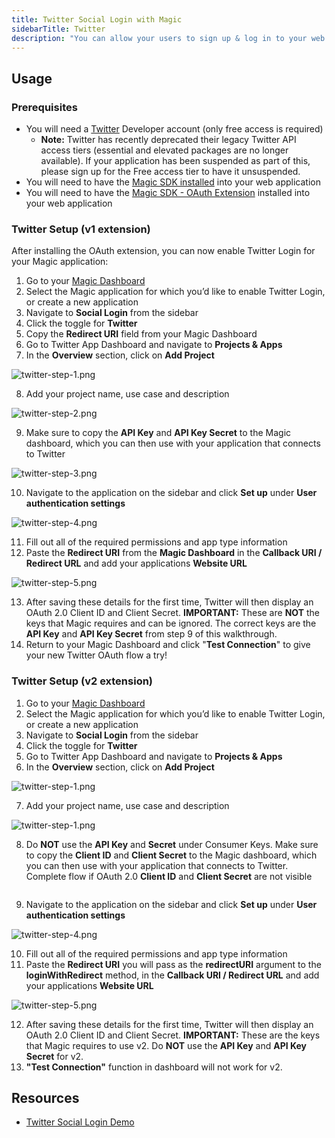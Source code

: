 ```yaml
---
title: Twitter Social Login with Magic
sidebarTitle: Twitter
description: "You can allow your users to sign up & log in to your web application with their Twitter account."
---
```



## Usage

### Prerequisites

* You will need a [Twitter](https://developer.twitter.com/en/apply-for-access) Developer account (only free access is required)
    * **Note:** Twitter has recently deprecated their legacy Twitter API access tiers (essential and elevated packages are no longer available). If your application has been suspended as part of this, please sign up for the Free access tier to have it unsuspended.
* You will need to have the [Magic SDK installed](/docs/embedded-wallet/api/overview) into your web application
* You will need to have the [Magic SDK - OAuth Extension](/docs/embedded-wallet/authentication/login/social-logins/oauth-implementation) installed into your web application

### Twitter Setup (v1 extension)

After installing the OAuth extension, you can now enable Twitter Login for your Magic application:

1.  Go to your [Magic Dashboard](https://dashboard.magic.link/login)
2.  Select the Magic application for which you’d like to enable Twitter Login, or create a new application
3.  Navigate to **Social Login** from the sidebar
4.  Click the toggle for **Twitter**
5.  Copy the **Redirect URI** field from your Magic Dashboard
6.  Go to Twitter App Dashboard and navigate to **Projects & Apps**
7.  In the **Overview** section, click on **Add Project**

<Frame>
  <img src="/images/twitter-step-1.webp" alt="twitter-step-1.png"/>
</Frame>


8.  Add your project name, use case and description
<Frame>
  <img src="/images/twitter-step-2.webp" alt="twitter-step-2.png"/>
</Frame>


9.  Make sure to copy the **API Key** and **API Key Secret** to the Magic dashboard, which you can then use with your application that connects to Twitter
<Frame>
  <img src="/images/twitter-step-3.webp" alt="twitter-step-3.png"/>
</Frame>


10. Navigate to the application on the sidebar and click **Set up** under **User authentication settings**
<Frame>
  <img src="/images/twitter-step-4.webp" alt="twitter-step-4.png"/>
</Frame>

11. Fill out all of the required permissions and app type information
12. Paste the **Redirect URI** from the **Magic Dashboard** in the **Callback URI / Redirect URL** and add your applications **Website URL ⁠**
<Frame>
  <img src="/images/twitter-step-5.webp" alt="twitter-step-5.png"/>
</Frame>


13. After saving these details for the first time, Twitter will then display an OAuth 2.0 Client ID and Client Secret. **IMPORTANT:** These are **NOT** the keys that Magic requires and can be ignored. The correct keys are the **API Key** and **API Key Secret** from step 9 of this walkthrough.
14. ⁠Return to your Magic Dashboard and click "**Test Connection**" to give your new Twitter OAuth flow a try!

### Twitter Setup (v2 extension)

1.  Go to your [Magic Dashboard](https://dashboard.magic.link/login)
2.  Select the Magic application for which you’d like to enable Twitter Login, or create a new application
3.  Navigate to **Social Login** from the sidebar
4.  Click the toggle for **Twitter**
5.  Go to Twitter App Dashboard and navigate to **Projects & Apps**
6.  In the **Overview** section, click on **Add Project**

<Frame>
  <img src="/images/twitter-step-1.webp" alt="twitter-step-1.png"/>
</Frame>

7.  Add your project name, use case and description

<Frame>
  <img src="/images/twitter-step-2.webp" alt="twitter-step-1.png"/>
</Frame>

8.  Do **NOT** use the **API Key** and **Secret** under Consumer Keys. Make sure to copy the **Client ID** and **Client Secret** to the Magic dashboard, which you can then use with your application that connects to Twitter. Complete flow if OAuth 2.0 **Client ID** and **Client Secret** are not visible
<Frame>
  <img src="/images/Screenshot-2024-08-20.webp" alt=""/>
</Frame>


9.  Navigate to the application on the sidebar and click **Set up** under **User authentication settings**
<Frame>
  <img src="/images/twitter-step-4.webp" alt="twitter-step-4.png"/>
</Frame>

10. Fill out all of the required permissions and app type information
11. Paste the **Redirect URI** you will pass as the **redirectURI** argument to the **loginWithRedirect** method, in the **Callback URI / Redirect URL** and add your applications **Website URL**
<Frame>
  <img src="/images/twitter-step-5.webp" alt="twitter-step-5.png"/>
</Frame>

12. After saving these details for the first time, Twitter will then display an OAuth 2.0 Client ID and Client Secret. **IMPORTANT:** These are the keys that Magic requires to use v2. Do **NOT** use the **API Key** and **API Key Secret** for v2.
13. **"Test Connection"** function in dashboard will not work for v2.

## Resources

* [Twitter Social Login Demo](https://magic-oauth-v2-dun.vercel.app/)
